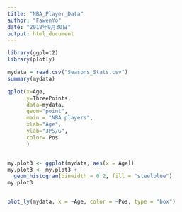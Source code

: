 ```yaml
---
title: "NBA_Player_Data"
author: "FawenYo"
date: "2018年9月30日"
output: html_document
---
```


```r
library(ggplot2)
library(plotly)

mydata = read.csv("Seasons_Stats.csv")
summary(mydata)

qplot(x=Age,                               
      y=ThreePoints,                              
      data=mydata,                      
      geom="point",                        
      main = "NBA players",  
      xlab="Age",                          
      ylab="3PS/G",                    
      color= Pos                    
      )


my.plot3 <- ggplot(mydata, aes(x = Age))
my.plot3 <- my.plot3 +
  geom_histogram(binwidth = 0.2, fill = "steelblue")
my.plot3


plot_ly(mydata, x = ~Age, color = ~Pos, type = "box")
```

